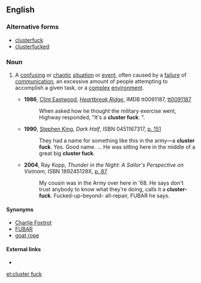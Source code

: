 ==English==

===Alternative forms===
* [[clusterfuck]]
* [[clusterfucked]]

===Noun===
{{en-noun|sg=[[cluster]] [[fuck]]}}

# {{context|US|UK|military|slang}} A [[confusing]] or [[chaotic]] [[situation]] or [[event]], often caused by a [[failure]] of [[communication]], an excessive amount of people attempting to accomplish a given task, or a [[complex]] [[environment]].
#* '''1986''', [[w:Clint Eastwood|Clint Eastwood]], ''[[w:Heartbreak Ridge|Heartbreak Ridge]]'', IMDB tt0091187, [http://www.imdb.com/title/tt0091187/ tt0091187]
#*: When asked how he thought the military exercise went, Highway responded, "It's a '''cluster fuck'''. ".
#* '''1990''', [[w:Stephen King|Stephen King]], ''Dark Half'', ISBN 0451167317, [http://books.google.com/books?id=v0Zd99d0xLkC&q=%22cluster+fuck%22+date:0-1994&dq=%22cluster+fuck%22+date:0-1994&pgis=1 p. 151]
#*: They had a name for something like this in the army—a '''cluster fuck'''. Yes. Good name. ... He was sitting here in the middle of a great big '''cluster fuck'''.
#* '''2004''', Ray Kopp, ''Thunder in the Night: A Sailor's Perspective on Vietnam'', ISBN 189245128X, [http://books.google.com/books?id=T53y42RaR7cC&pg=PA87&ots=yJpU0kl8BL&dq=%22cluster+fuck%22+intitle:thunder&sig=0FGfLgiGEP3Yu9JQe1KsDjzwDKw p. 87]
#*: My cousin was in the Army over here in '68. He says don't trust anybody to know what they're doing, calls it a '''cluster-fuck'''. Fucked-up-beyond- all-repair, FUBAR he says.

====Synonyms====
* [[Charlie Foxtrot]]
* [[FUBAR]]
* [[goat rope]]

====External links====
* {{pedia|List of government and military acronyms#C|CF}}

[[et:cluster fuck]]